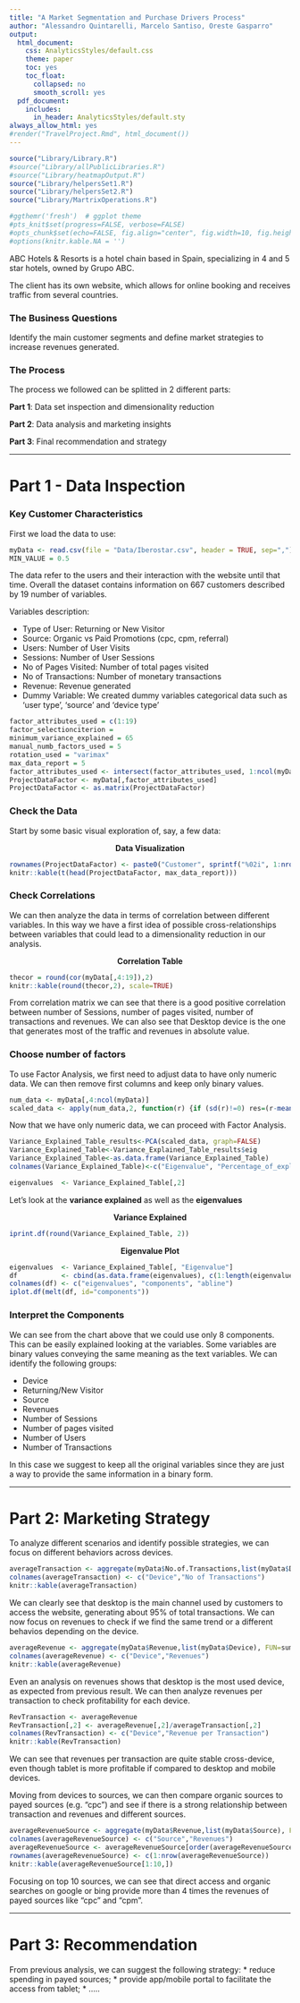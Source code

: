 ```yaml
---
title: "A Market Segmentation and Purchase Drivers Process"
author: "Alessandro Quintarelli, Marcelo Santiso, Oreste Gasparro"
output:
  html_document:
    css: AnalyticsStyles/default.css
    theme: paper
    toc: yes
    toc_float:
      collapsed: no
      smooth_scroll: yes
  pdf_document:
    includes:
      in_header: AnalyticsStyles/default.sty
always_allow_html: yes
#render("TravelProject.Rmd", html_document())
---
```

```r
source("Library/Library.R")
#source("Library/allPublicLibraries.R")
#source("Library/heatmapOutput.R")
source("Library/helpersSet1.R")
source("Library/helpersSet2.R")
source("Library/MartrixOperations.R")

#ggthemr('fresh')  # ggplot theme
#pts_knit$set(progress=FALSE, verbose=FALSE)
#opts_chunk$set(echo=FALSE, fig.align="center", fig.width=10, fig.height=6.5)
#options(knitr.kable.NA = '')

```

ABC Hotels & Resorts is a hotel chain based in Spain, specializing in 4 and 5 star hotels, owned by Grupo ABC.

The client has its own website, which allows for online booking and receives traffic from several countries.

### The Business Questions

Identify the main customer segments and define market strategies to increase revenues generated.

### The Process

The process we followed can be splitted in 2 different parts:

**Part 1**: Data set inspection and dimensionality reduction

**Part 2**: Data analysis and marketing insights

**Part 3**: Final recommendation and strategy

<hr>\clearpage

# Part 1 - Data Inspection

### Key Customer Characteristics

First we load the data to use:

```r
myData <- read.csv(file = "Data/Iberostar.csv", header = TRUE, sep=",")
MIN_VALUE = 0.5
```

The data refer to the users and their interaction with the website until that time.
Overall the dataset contains information on 667 customers described by 19 number of variables.

Variables description: <br>
<ul>
<li> Type of User: Returning or New Visitor </li>
<li> Source: Organic vs Paid Promotions (cpc, cpm, referral) </li>
<li> Users: Number of User Visits </li>
<li> Sessions: Number of User Sessions </li>
<li> No of Pages Visited: Number of total pages visited </li>
<li> No of Transactions: Number of monetary transactions </li>
<li> Revenue: Revenue generated </li>
<li> Dummy Variable: We created dummy variables categorical data such as 'user type', 'source' and 'device type'  </li>
</ul>
  

```r
factor_attributes_used = c(1:19)
factor_selectionciterion = 
minimum_variance_explained = 65
manual_numb_factors_used = 5
rotation_used = "varimax"
max_data_report = 5
factor_attributes_used <- intersect(factor_attributes_used, 1:ncol(myData))
ProjectDataFactor <- myData[,factor_attributes_used]
ProjectDataFactor <- as.matrix(ProjectDataFactor)
```

### Check the Data 


Start by some basic visual exploration of, say, a few data:

<p align="center"> **Data Visualization** </p>

```r
rownames(ProjectDataFactor) <- paste0("Customer", sprintf("%02i", 1:nrow(ProjectDataFactor)))
knitr::kable(t(head(ProjectDataFactor, max_data_report)))
```


### Check Correlations

We can then analyze the data in terms of correlation between different variables.
In this way we have a first idea of possible cross-relationships between variables that could lead to a dimensionality reduction in our analysis.

<p align="center"> **Correlation Table** </p>

```r
thecor = round(cor(myData[,4:19]),2)
knitr::kable(round(thecor,2), scale=TRUE)
```

From correlation matrix we can see that there is a good positive correlation between number of Sessions, number of pages visited, number of transactions and revenues.
We can also see that Desktop device is the one that generates most of the traffic and revenues in absolute value.


### Choose number of factors

To use Factor Analysis, we first need to adjust data to have only numeric data. 
We can then remove first columns and keep only binary values.

```r
num_data <- myData[,4:ncol(myData)]
scaled_data <- apply(num_data,2, function(r) {if (sd(r)!=0) res=(r-mean(r))/sd(r) else res=0*r; res})
```

Now that we have only numeric data, we can proceed with Factor Analysis.

```r
Variance_Explained_Table_results<-PCA(scaled_data, graph=FALSE)
Variance_Explained_Table<-Variance_Explained_Table_results$eig
Variance_Explained_Table<-as.data.frame(Variance_Explained_Table)
colnames(Variance_Explained_Table)<-c("Eigenvalue", "Percentage_of_explained_variance", "Cumulative_percentage_of_explained_variance")

eigenvalues  <- Variance_Explained_Table[,2]
```

Let's look at the **variance explained** as well as the **eigenvalues**

<p align="center"> **Variance Explained** </p>

```r
iprint.df(round(Variance_Explained_Table, 2))
```

<p align="center"> **Eigenvalue Plot** </p>

```r
eigenvalues  <- Variance_Explained_Table[, "Eigenvalue"]
df           <- cbind(as.data.frame(eigenvalues), c(1:length(eigenvalues)), rep(1, length(eigenvalues)))
colnames(df) <- c("eigenvalues", "components", "abline")
iplot.df(melt(df, id="components"))
```

### Interpret the Components

We can see from the chart above that we could use only 8 components.
This can be easily explained looking at the variables. Some variables are binary values conveying the same meaning as the text variables. 
We can identify the following groups:

<ul>
<li> Device </li>
<li> Returning/New Visitor </li>
<li> Source </li>
<li> Revenues </li>
<li> Number of Sessions </li>
<li> Number of pages visited </li>
<li> Number of Users </li>
<li> Number of Transactions </li>
</ul>

In this case we suggest to keep all the original variables since they are just a way to provide the same information in a binary form.

<hr>\clearpage

# Part 2: Marketing Strategy

To analyze different scenarios and identify possible strategies, we can focus on different behaviors across devices.

```r
averageTransaction <- aggregate(myData$No.of.Transactions,list(myData$Device), FUN=sum)
colnames(averageTransaction) <- c("Device","No of Transactions")
knitr::kable(averageTransaction)
```

We can clearly see that desktop is the main channel used by customers to access the website, generating about 95% of total transactions.
We can now focus on revenues to check if we find the same trend or a different behavios depending on the device.

```r
averageRevenue <- aggregate(myData$Revenue,list(myData$Device), FUN=sum)
colnames(averageRevenue) <- c("Device","Revenues")
knitr::kable(averageRevenue)
```
Even an analysis on revenues shows that desktop is the most used device, as expected from previous result.
We can then analyze revenues per transaction to check profitability for each device.

```r
RevTransaction <- averageRevenue
RevTransaction[,2] <- averageRevenue[,2]/averageTransaction[,2] 
colnames(RevTransaction) <- c("Device","Revenue per Transaction")
knitr::kable(RevTransaction)
```

We can see that revenues per transaction are quite stable cross-device, even though tablet is more profitable if compared to desktop and mobile devices.

Moving from devices to sources, we can then compare organic sources to payed sources (e.g. "cpc") and see if there is a strong relationship between transaction and revenues and different sources.

```r
averageRevenueSource <- aggregate(myData$Revenue,list(myData$Source), FUN=sum)
colnames(averageRevenueSource) <- c("Source","Revenues")
averageRevenueSource <- averageRevenueSource[order(averageRevenueSource[,2],averageRevenueSource[,1],decreasing=TRUE),]
rownames(averageRevenueSource) <- c(1:nrow(averageRevenueSource))
knitr::kable(averageRevenueSource[1:10,])
```

Focusing on top 10 sources, we can see that direct access and organic searches on google or bing provide more than 4 times the revenues of payed sources like "cpc" and "cpm".

<hr>\clearpage

# Part 3: Recommendation

From previous analysis, we can suggest the following strategy:
* reduce spending in payed sources;
* provide app/mobile portal to facilitate the access from tablet;
* .....


